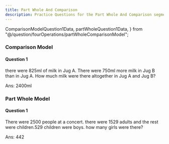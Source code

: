 ```yaml
---
title: Part Whole And Comparison
description: Practice Questions for the Part Whole And Comparison segment.
---
```




  ComparisonModelQuestion1Data,
  partWholeQuestion1Data,
} from "@/question/fourOperations/partWholeComparisonModel";


### Comparison Model

#### Question 1

<Callout title="Question">
  there were 825ml of milk in Jug A. There were 750ml more milk in Jug B than in
  Jug A. How much milk were there altogether in Jug A and Jug B?
</Callout>

<Accordions>
  <Accordion title="Answer Walkthrough">
    <p className="ml-11">Ans: 2400ml</p>

<SingaporeModel
  title="Comparison Model Method"
  models={ComparisonModelQuestion1Data}
/>

</Accordion>
</Accordions>

### Part Whole Model

#### Question 1

<Callout title="Question">
  There were 2500 people at a concert. there were 1529 adults and the rest were
  children.529 children were boys. how many girls were there?
</Callout>

<Accordions>
    <p className="ml-11">Ans: 442</p>

  <Accordion title="Answer Walkthrough">
  
<SingaporeModel
  title="Part Whole Model Method"
  models={partWholeQuestion1Data}
/>

</Accordion>
</Accordions>
